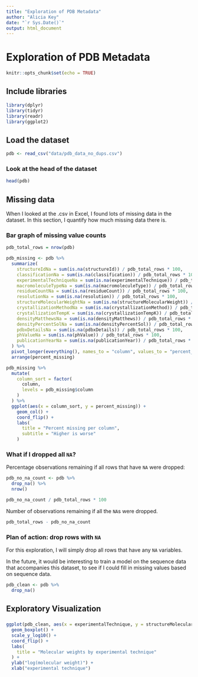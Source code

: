 ```yaml
---
title: "Exploration of PDB Metadata"
author: "Alicia Key"
date: "`r Sys.Date()`"
output: html_document
---
```


# Exploration of PDB Metadata

```r
knitr::opts_chunk$set(echo = TRUE)
```

## Include libraries

```r
library(dplyr)
library(tidyr)
library(readr)
library(ggplot2)
```

## Load the dataset

```r
pdb <- read_csv("data/pdb_data_no_dups.csv")
```

### Look at the head of the dataset

```r
head(pdb)
```

## Missing data

When I looked at the .csv in Excel, I found lots of missing data in the dataset. In this section, I quantify how much missing data there is.

### Bar graph of missing value counts

```r
pdb_total_rows = nrow(pdb)

pdb_missing <- pdb %>%
  summarize(
    structureIdNa = sum(is.na(structureId)) / pdb_total_rows * 100,
    classificationNa = sum(is.na(classification)) / pdb_total_rows * 100,
    experimentalTechniqueNa = sum(is.na(experimentalTechnique)) / pdb_total_rows * 100,
    macromoleculeTypeNa = sum(is.na(macromoleculeType)) / pdb_total_rows * 100,
    residueCountNa = sum(is.na(residueCount)) / pdb_total_rows * 100,
    resolutionNa = sum(is.na(resolution)) / pdb_total_rows * 100,
    structureMolecularWeightNa = sum(is.na(structureMolecularWeight)) / pdb_total_rows * 100,
    crystallizationMethodNa = sum(is.na(crystallizationMethod)) / pdb_total_rows * 100,
    crystallizationTempK = sum(is.na(crystallizationTempK)) / pdb_total_rows * 100,
    densityMatthewsNa = sum(is.na(densityMatthews)) / pdb_total_rows * 100,
    densityPercentSolNa = sum(is.na(densityPercentSol)) / pdb_total_rows * 100,
    pdbxDetailsNa = sum(is.na(pdbxDetails)) / pdb_total_rows * 100,
    phValueNa = sum(is.na(phValue)) / pdb_total_rows * 100,
    publicationYearNa = sum(is.na(publicationYear)) / pdb_total_rows * 100
  ) %>%
  pivot_longer(everything(), names_to = "column", values_to = "percent_missing") %>%
  arrange(percent_missing)

pdb_missing %>%
  mutate(
    column_sort = factor(
      column,
      levels = pdb_missing$column
    )
  ) %>%
  ggplot(aes(x = column_sort, y = percent_missing)) +
    geom_col() +
    coord_flip() +
    labs(
      title = "Percent missing per column",
      subtitle = "Higher is worse"
    )
```

### What if I dropped all `NA`?

Percentage observations remaining if all rows that have `NA` were dropped:

```r
pdb_no_na_count <- pdb %>%
  drop_na() %>%
  nrow()

pdb_no_na_count / pdb_total_rows * 100
```

Number of observations remaining if all the `NA`s were dropped.

```r
pdb_total_rows - pdb_no_na_count
```

### Plan of action: drop rows with `NA`

For this exploration, I will simply drop all rows that have any `NA` variables.

In the future, it would be interesting to train a model on the sequence data that accompanies this dataset, to see if I could fill in missing values based on sequence data.

```r
pdb_clean <- pdb %>%
  drop_na()
```

## Exploratory Visualization

### 

```r
ggplot(pdb_clean, aes(x = experimentalTechnique, y = structureMolecularWeight)) +
  geom_boxplot() +
  scale_y_log10() +
  coord_flip() +
  labs(
    title = "Molecular weights by experimental technique"
  ) +
  ylab("log(molecular weight)") +
  xlab("experimental technique")
```

